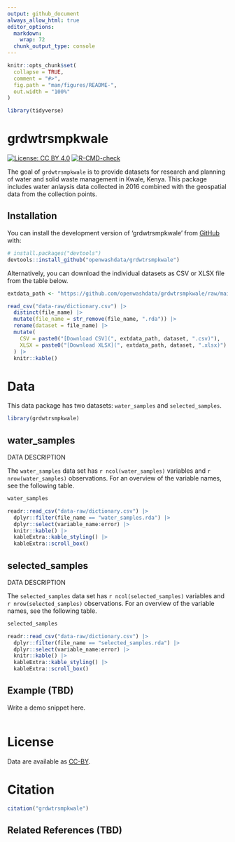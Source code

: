 ```yaml
---
output: github_document
always_allow_html: true
editor_options: 
  markdown: 
    wrap: 72
  chunk_output_type: console
---
```


<!-- README.md is generated from README.Rmd. Please edit that file -->

```r
knitr::opts_chunk$set(
  collapse = TRUE,
  comment = "#>",
  fig.path = "man/figures/README-",
  out.width = "100%"
)

library(tidyverse)
```

# grdwtrsmpkwale

<!-- badges: start -->

[![License: CC BY
4.0](https://img.shields.io/badge/License-CC_BY_4.0-lightgrey.svg)](https://creativecommons.org/licenses/by/4.0/)
[![R-CMD-check](https://github.com/openwashdata/grdwtrsmpkwale/actions/workflows/R-CMD-check.yaml/badge.svg)](https://github.com/openwashdata/grdwtrsmpkwale/actions/workflows/R-CMD-check.yaml)
<!-- badges: end -->

The goal of `grdwtrsmpkwale` is to provide datasets for research and
planning of water and solid waste management in Kwale, Kenya. This
package includes water anlaysis data collected in 2016 combined with the
geospatial data from the collection points.

## Installation

You can install the development version of 'grdwtrsmpkwale' from
[GitHub](https://github.com/openwashdata/grdwtrsmpkwale) with:

``` r
# install.packages("devtools")
devtools::install_github("openwashdata/grdwtrsmpkwale")
```

Alternatively, you can download the individual datasets as CSV or XLSX
file from the table below.

```r

extdata_path <- "https://github.com/openwashdata/grdwtrsmpkwale/raw/main/inst/extdata/"

read_csv("data-raw/dictionary.csv") |> 
  distinct(file_name) |> 
  mutate(file_name = str_remove(file_name, ".rda")) |> 
  rename(dataset = file_name) |> 
  mutate(
    CSV = paste0("[Download CSV](", extdata_path, dataset, ".csv)"),
    XLSX = paste0("[Download XLSX](", extdata_path, dataset, ".xlsx)")
  ) |> 
  knitr::kable()

```

# Data

This data package has two datasets: `water_samples` and
`selected_samples`.

```r
library(grdwtrsmpkwale)
```

## water_samples

DATA DESCRIPTION

The `water_samples` data set has `r ncol(water_samples)` variables and
`r nrow(water_samples)` observations. For an overview of the variable
names, see the following table.

```r
water_samples
```

```r
readr::read_csv("data-raw/dictionary.csv") |>
  dplyr::filter(file_name == "water_samples.rda") |>
  dplyr::select(variable_name:error) |> 
  knitr::kable() |> 
  kableExtra::kable_styling() |> 
  kableExtra::scroll_box()
```

##  selected_samples

DATA DESCRIPTION

The `selected_samples` data set has `r ncol(selected_samples)` variables
and `r nrow(selected_samples)` observations. For an overview of the
variable names, see the following table.

```r
selected_samples
```

```r
readr::read_csv("data-raw/dictionary.csv") |> 
  dplyr::filter(file_name == "selected_samples.rda") |> 
  dplyr::select(variable_name:error) |>  
  knitr::kable() |> 
  kableExtra::kable_styling() |> 
  kableExtra::scroll_box()
```

## Example (TBD)

Write a demo snippet here.

```r
```

# License

Data are available as
[CC-BY](https://github.com/openwashdata/grdwtrsmpkwale/blob/main/LICENSE.md).

# Citation

```r
citation("grdwtrsmpkwale")
```

## Related References (TBD)
